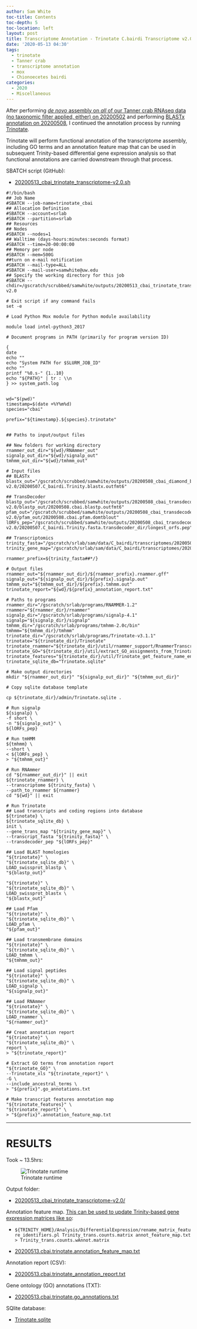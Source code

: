 ```yaml
---
author: Sam White
toc-title: Contents
toc-depth: 5
toc-location: left
layout: post
title: Transcriptome Annotation - Trinotate C.bairdi Transcriptome v2.0 from 20200502 on Mox
date: '2020-05-13 04:30'
tags:
  - trinotate
  - Tanner crab
  - transcriptome annotation
  - mox
  - Chionoecetes bairdi
categories:
  - 2020
  - Miscellaneous
---
```

After performing [_de novo_ assembly on _all_ of our Tanner crab RNAseq data (no taxonomic filter applied, either) on 20200502](https://robertslab.github.io/sams-notebook/posts/2020/2020-05-02-Transcriptome-Assembly-C.bairdi-All-RNAseq-Data-Without-Taxonomic-Filters-with-Trinity-on-Mox/) and performing [BLASTx annotation on 20200508](https://robertslab.github.io/sams-notebook/2020/05/08/Transcriptome-Annotation-C.bairdi-Transcriptome-v2.0-Using-DIAMOND-BLASTx-on-Mox/), I continued the annotation process by running [Trinotate](https://github.com/Trinotate/Trinotate.github.io/wiki).


Trinotate will perform functional annotation of the transcriptome assembly, including GO terms and an annotation feature map that can be used in subsequent Trinity-based differential gene expression analysis so that functional annotations are carried downstream through that process.

SBATCH script (GitHub):

- [20200513_cbai_trinotate_transcriptome-v2.0.sh](https://github.com/RobertsLab/sams-notebook/blob/master/sbatch_scripts/20200513_cbai_trinotate_transcriptome-v2.0.sh)

```shell
#!/bin/bash
## Job Name
#SBATCH --job-name=trinotate_cbai
## Allocation Definition
#SBATCH --account=srlab
#SBATCH --partition=srlab
## Resources
## Nodes
#SBATCH --nodes=1
## Walltime (days-hours:minutes:seconds format)
#SBATCH --time=20-00:00:00
## Memory per node
#SBATCH --mem=500G
##turn on e-mail notification
#SBATCH --mail-type=ALL
#SBATCH --mail-user=samwhite@uw.edu
## Specify the working directory for this job
#SBATCH --chdir=/gscratch/scrubbed/samwhite/outputs/20200513_cbai_trinotate_transcriptome-v2.0

# Exit script if any command fails
set -e

# Load Python Mox module for Python module availability

module load intel-python3_2017

# Document programs in PATH (primarily for program version ID)

{
date
echo ""
echo "System PATH for $SLURM_JOB_ID"
echo ""
printf "%0.s-" {1..10}
echo "${PATH}" | tr : \\n
} >> system_path.log


wd="$(pwd)"
timestamp=$(date +%Y%m%d)
species="cbai"

prefix="${timestamp}.${species}.trinotate"


## Paths to input/output files

## New folders for working directory
rnammer_out_dir="${wd}/RNAmmer_out"
signalp_out_dir="${wd}/signalp_out"
tmhmm_out_dir="${wd}/tmhmm_out"

# Input files
## BLASTx
blastx_out="/gscratch/scrubbed/samwhite/outputs/20200508_cbai_diamond_blastx_transcriptome-v2.0/20200507.C_bairdi.Trinity.blastx.outfmt6"

## TransDecoder
blastp_out="/gscratch/scrubbed/samwhite/outputs/20200508_cbai_transdecoder_transcriptome-v2.0/blastp_out/20200508.cbai.blastp.outfmt6"
pfam_out="/gscratch/scrubbed/samwhite/outputs/20200508_cbai_transdecoder_transcriptome-v2.0/pfam_out/20200508.cbai.pfam.domtblout"
lORFs_pep="/gscratch/scrubbed/samwhite/outputs/20200508_cbai_transdecoder_transcriptome-v2.0/20200507.C_bairdi.Trinity.fasta.transdecoder_dir/longest_orfs.pep"

## Transcriptomics
trinity_fasta="/gscratch/srlab/sam/data/C_bairdi/transcriptomes/20200507.C_bairdi.Trinity.fasta"
trinity_gene_map="/gscratch/srlab/sam/data/C_bairdi/transcriptomes/20200507.C_bairdi.Trinity.fasta.gene_trans_map"

rnammer_prefix=${trinity_fasta##*/}

# Output files
rnammer_out="${rnammer_out_dir}/${rnammer_prefix}.rnammer.gff"
signalp_out="${signalp_out_dir}/${prefix}.signalp.out"
tmhmm_out="${tmhmm_out_dir}/${prefix}.tmhmm.out"
trinotate_report="${wd}/${prefix}_annotation_report.txt"

# Paths to programs
rnammer_dir="/gscratch/srlab/programs/RNAMMER-1.2"
rnammer="${rnammer_dir}/rnammer"
signalp_dir="/gscratch/srlab/programs/signalp-4.1"
signalp="${signalp_dir}/signalp"
tmhmm_dir="/gscratch/srlab/programs/tmhmm-2.0c/bin"
tmhmm="${tmhmm_dir}/tmhmm"
trinotate_dir="/gscratch/srlab/programs/Trinotate-v3.1.1"
trinotate="${trinotate_dir}/Trinotate"
trinotate_rnammer="${trinotate_dir}/util/rnammer_support/RnammerTranscriptome.pl"
trinotate_GO="${trinotate_dir}/util/extract_GO_assignments_from_Trinotate_xls.pl"
trinotate_features="${trinotate_dir}/util/Trinotate_get_feature_name_encoding_attributes.pl"
trinotate_sqlite_db="Trinotate.sqlite"

# Make output directories
mkdir "${rnammer_out_dir}" "${signalp_out_dir}" "${tmhmm_out_dir}"

# Copy sqlite database template

cp ${trinotate_dir}/admin/Trinotate.sqlite .

# Run signalp
${signalp} \
-f short \
-n "${signalp_out}" \
${lORFs_pep}

# Run tmHMM
${tmhmm} \
--short \
< ${lORFs_pep} \
> "${tmhmm_out}"

# Run RNAmmer
cd "${rnammer_out_dir}" || exit
${trinotate_rnammer} \
--transcriptome ${trinity_fasta} \
--path_to_rnammer ${rnammer}
cd "${wd}" || exit

# Run Trinotate
## Load transcripts and coding regions into database
${trinotate} \
${trinotate_sqlite_db} \
init \
--gene_trans_map "${trinity_gene_map}" \
--transcript_fasta "${trinity_fasta}" \
--transdecoder_pep "${lORFs_pep}"

## Load BLAST homologies
"${trinotate}" \
"${trinotate_sqlite_db}" \
LOAD_swissprot_blastp \
"${blastp_out}"

"${trinotate}" \
"${trinotate_sqlite_db}" \
LOAD_swissprot_blastx \
"${blastx_out}"

## Load Pfam
"${trinotate}" \
"${trinotate_sqlite_db}" \
LOAD_pfam \
"${pfam_out}"

## Load transmembrane domains
"${trinotate}" \
"${trinotate_sqlite_db}" \
LOAD_tmhmm \
"${tmhmm_out}"

## Load signal peptides
"${trinotate}" \
"${trinotate_sqlite_db}" \
LOAD_signalp \
"${signalp_out}"

## Load RNAmmer
"${trinotate}" \
"${trinotate_sqlite_db}" \
LOAD_rnammer \
"${rnammer_out}"

## Creat annotation report
"${trinotate}" \
"${trinotate_sqlite_db}" \
report \
> "${trinotate_report}"

# Extract GO terms from annotation report
"${trinotate_GO}" \
--Trinotate_xls "${trinotate_report}" \
-G \
--include_ancestral_terms \
> "${prefix}".go_annotations.txt

# Make transcript features annotation map
"${trinotate_features}" \
"${trinotate_report}" \
> "${prefix}".annotation_feature_map.txt
```

---

# RESULTS

Took ~ 13.5hrs:

![Trinotate runtime](https://github.com/RobertsLab/sams-notebook/blob/master/images/screencaps/20200513_cbai_trinotate_transcriptome-v2.0_runtime.png?raw=true)


Output folder:

- [20200513_cbai_trinotate_transcriptome-v2.0/](https://gannet.fish.washington.edu/Atumefaciens/20200513_cbai_trinotate_transcriptome-v2.0/)

Annotation feature map. [This can be used to update Trinity-based gene expression matrices like so](https://github.com/trinityrnaseq/trinityrnaseq/wiki/Functional-Annotation-of-Transcripts):

- ```${TRINITY_HOME}/Analysis/DifferentialExpression/rename_matrix_feature_identifiers.pl Trinity_trans.counts.matrix annot_feature_map.txt > Trinity_trans.counts.wAnnot.matrix```

- [20200513.cbai.trinotate.annotation_feature_map.txt](https://gannet.fish.washington.edu/Atumefaciens/20200513_cbai_trinotate_transcriptome-v2.0/20200513.cbai.trinotate.annotation_feature_map.txt)

Annotation report (CSV):

- [20200513.cbai.trinotate_annotation_report.txt](https://gannet.fish.washington.edu/Atumefaciens/20200513_cbai_trinotate_transcriptome-v2.0/20200513.cbai.trinotate_annotation_report.txt)

Gene ontology (GO) annotations (TXT):

- [20200513.cbai.trinotate.go_annotations.txt](https://gannet.fish.washington.edu/Atumefaciens/20200513_cbai_trinotate_transcriptome-v2.0/20200513.cbai.trinotate.go_annotations.txt)

SQlite database:

- [Trinotate.sqlite](https://gannet.fish.washington.edu/Atumefaciens/20200513_cbai_trinotate_transcriptome-v2.0/Trinotate.sqlite)
